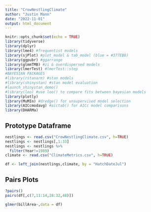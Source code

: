 ```yaml
---
title: "CrowNestlingClimate"
author: "Justin Mann"
date: "2022-11-01"
output: html_document
---
```


```r
knitr::opts_chunk$set(echo = TRUE)
library(tidyverse)
library(dplyr)
library(lme4) #frequentist models  
library(sjPlot) #plot_model & tab_model (blue = #377EB8)
library(ggpubr) #ggarrange
library(glmmTMB) #zi & overdispersed models
library(lmerTest) #lmerTest::step
#BAYESIAN PACKAGES
#library(rstanarm) #stan models
#library(shinystan) #stan model evaluation
#launch_shinystan_demo()
#library(loo) #use loo() to compare fits between bayesian models
library(plotly)
library(MuMIn) #dredge() for unsupervised model selection
library(AICcmodavg) #aictab() for AICc model comparisons
library(DHARMa)
```

## Prototype Dataframe

```r
nestlings <- read.csv("CrowNestlingClimate.csv", h=TRUE)
nestlings <- nestlings[,1:33]
nestlings <- nestlings %>% 
  filter(Year!=1989)
climate <- read.csv("ClimateMetrics.csv", h=TRUE)
```

```r
df <- left_join(nestlings,climate, by = "HatchDateJul")
```


## Pairs Plots

```r
?pairs()
pairs(df[,c(7,11:14,28:32,48)])
```

```r
glmer(billArea~,data = df)
```

